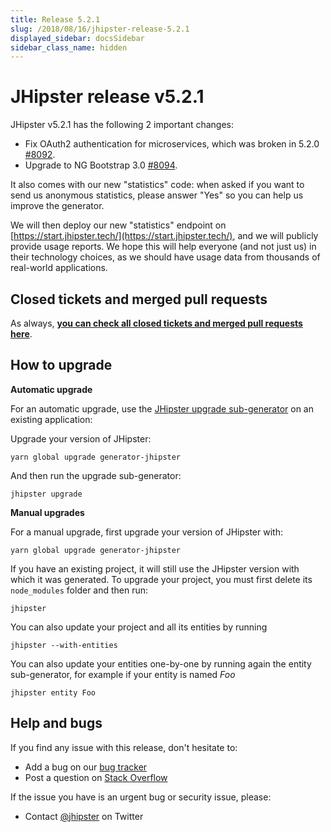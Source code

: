 ```yaml
---
title: Release 5.2.1
slug: /2018/08/16/jhipster-release-5.2.1
displayed_sidebar: docsSidebar
sidebar_class_name: hidden
---
```


JHipster release v5.2.1
==================

JHipster v5.2.1 has the following 2 important changes:

- Fix OAuth2 authentication for microservices, which was broken in 5.2.0 [#8092](https://github.com/jhipster/generator-jhipster/issues/8092).
- Upgrade to NG Bootstrap 3.0 [#8094](https://github.com/jhipster/generator-jhipster/pull/8094).

It also comes with our new "statistics" code: when asked if you want to send us anonymous statistics, please answer "Yes" so you can help us improve the generator.

We will then deploy our new "statistics" endpoint on [https://start.jhipster.tech/](https://start.jhipster.tech/), and we will publicly provide usage reports. We hope this will help everyone (and not just us) in their technology choices, as we should have usage data from thousands of real-world applications.

Closed tickets and merged pull requests
------------
As always, __[you can check all closed tickets and merged pull requests here](https://github.com/jhipster/generator-jhipster/issues?q=milestone%3A5.2.1+is%3Aclosed)__.

How to upgrade
------------

**Automatic upgrade**

For an automatic upgrade, use the [JHipster upgrade sub-generator](/upgrading-an-application/) on an existing application:

Upgrade your version of JHipster:

```
yarn global upgrade generator-jhipster
```

And then run the upgrade sub-generator:

```
jhipster upgrade
```

**Manual upgrades**

For a manual upgrade, first upgrade your version of JHipster with:

```
yarn global upgrade generator-jhipster
```

If you have an existing project, it will still use the JHipster version with which it was generated.
To upgrade your project, you must first delete its `node_modules` folder and then run:

```
jhipster
```

You can also update your project and all its entities by running

```
jhipster --with-entities
```

You can also update your entities one-by-one by running again the entity sub-generator, for example if your entity is named _Foo_

```
jhipster entity Foo
```

Help and bugs
--------------

If you find any issue with this release, don't hesitate to:

- Add a bug on our [bug tracker](https://github.com/jhipster/generator-jhipster/issues?state=open)
- Post a question on [Stack Overflow](http://stackoverflow.com/tags/jhipster/info)

If the issue you have is an urgent bug or security issue, please:

- Contact [@jhipster](https://twitter.com/jhipster) on Twitter
